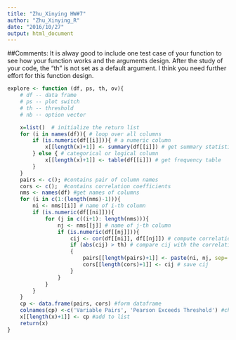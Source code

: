 ```yaml
---
title: "Zhu_Xinying HW#7"
author: "Zhu_Xinying_R"
date: "2016/10/27"
output: html_document
---
```


##Comments: It is alway good to include one test case of your function to see how your function works and the arguments design. After the study of your code, the "th" is not set as a default argument. I think you need further effort for this function design. 

```r
explore <- function (df, ps, th, ov){
    # df -- data frame
    # ps -- plot switch
    # th -- threshold
    # nb -- option vector

    x=list()  # initialize the return list
    for (i in names(df)){ # loop over all columns
        if (is.numeric(df[[i]])){ # a numeric column
            x[[length(x)+1]] <- summary(df[[i]]) # get summary statistics table
        } else { # categorical or logical column
            x[[length(x)+1]] <- table(df[[i]]) # get frequency table
        }
    }
    pairs <- c(); #contains pair of column names
    cors <- c();  #contains correlation coefficients
    nms <- names(df) #get names of columns 
    for (i in c(1:(length(nms)-1))){
        ni <- nms[[i]] # name of i-th column
        if (is.numeric(df[[ni]])){
            for (j in c((i+1): length(nms))){
                nj <- nms[[j]] # name of j-th column
                if (is.numeric(df[[nj]])){
                    cij <- cor(df[[ni]], df[[nj]]) # compute correlation coefficient
                    if (abs(cij) > th) # compare cij with the correlation threshold
                    {
                        pairs[[length(pairs)+1]] <- paste(ni, nj, sep='-') #save column names
                        cors[[length(cors)+1]] <- cij # save cij
                    }
                }
            }
        }
    }
    cp <- data.frame(pairs, cors) #form dataframe
    colnames(cp) <-c('Variable Pairs', 'Pearson Exceeds Threshold') #change column names
    x[[length(x)+1]] <- cp #add to list
    return(x)
}



```


